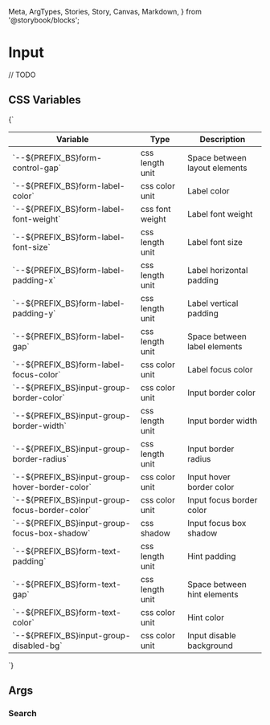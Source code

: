   Meta,
  ArgTypes,
  Stories,
  Story,
  Canvas,
  Markdown,
} from '@storybook/blocks';


# Input

// TODO

## CSS Variables
<Markdown>
  {`

  | Variable                                         | Type            | Description                   |
  |--------------------------------------------------|-----------------|-------------------------------|
  | \`--${PREFIX_BS}form-control-gap\`               | css length unit | Space between layout elements |
  | \`--${PREFIX_BS}form-label-color\`               | css color unit  | Label color                   |
  | \`--${PREFIX_BS}form-label-font-weight\`         | css font weight | Label font weight             |
  | \`--${PREFIX_BS}form-label-font-size\`           | css length unit | Label font size               |
  | \`--${PREFIX_BS}form-label-padding-x\`           | css length unit | Label horizontal padding      |
  | \`--${PREFIX_BS}form-label-padding-y\`           | css length unit | Label vertical padding        |
  | \`--${PREFIX_BS}form-label-gap\`                 | css length unit | Space between label elements  |
  | \`--${PREFIX_BS}form-label-focus-color\`         | css color unit  | Label focus color             |
  | \`--${PREFIX_BS}input-group-border-color\`       | css color unit  | Input border color            |
  | \`--${PREFIX_BS}input-group-border-width\`       | css length unit | Input border width            |
  | \`--${PREFIX_BS}input-group-border-radius\`      | css length unit | Input border radius           |
  | \`--${PREFIX_BS}input-group-hover-border-color\` | css color unit  | Input hover border color      |
  | \`--${PREFIX_BS}input-group-focus-border-color\` | css color unit  | Input focus border color      |
  | \`--${PREFIX_BS}input-group-focus-box-shadow\`   | css shadow      | Input focus box shadow        |
  | \`--${PREFIX_BS}form-text-padding\`              | css length unit | Hint padding                  |
  | \`--${PREFIX_BS}form-text-gap\`                  | css length unit | Space between hint elements   |
  | \`--${PREFIX_BS}form-text-color\`                | css color unit  | Hint color                    |
  | \`--${PREFIX_BS}input-group-disabled-bg\`        | css color unit  | Input disable background      |

  `}
</Markdown>

## Args
<Meta of={MInputStories} />

<ArgTypes of={MInputStories} />

<Stories />

### Search
<Canvas of={MInputSearchStories.Search} />
